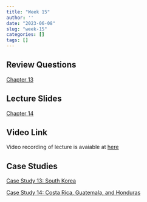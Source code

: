 ```yaml
---
title: "Week 15"
author: ''
date: "2023-06-08"
slug: "week-15"
categories: []
tags: []
---
```


## Review Questions

[Chapter 13](/pdf/M13_Toda3929_12E_IM_C13.pdf)


## Lecture Slides

[Chapter 14](/pdf/Todaro12e_PPT_CH14.pdf)



## Video Link

Video recording of lecture is avaiable at [here](https://ksu.zoom.us/rec/play/OlP_57IRnkdGy-baRllFwBU5XMOv2FFt7AoZgAMOxGMHOjHX0Y4eVxZmsIpxxO7yhenS7pQp1Ya8q4Ay.sL6pg2ySy1plrkRK?canPlayFromShare=true&from=share_recording_detail&continueMode=true&componentName=rec-play&originRequestUrl=https%3A%2F%2Fksu.zoom.us%2Frec%2Fshare%2FJHKlVO1Dd8Z55q5mIuxreFAjEaVgNLyjlLGlFM-xp6IVOxzr1T0M0JD-rz0mc7DB.8fkWh0lKDUcwiEh8)

## Case Studies

[Case Study 13: South Korea](/pdf/CaseStudy_13_SouthKorea.pdf)

[Case Study 14: Costa Rica, Guatemala, and Honduras](/pdf/CaseStudy_14_CostaRica.pdf)
